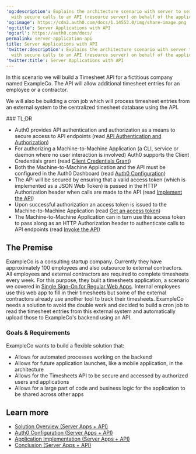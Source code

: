 ---
'og:description': Explains the architecture scenario with server to server communication
  with secure calls to an API (resource server) on behalf of the application.
'og:image': https://cdn2.auth0.com/docs/1.14553.0/img/share-image.png
'og:title': Server Applications with API
'og:url': https://auth0.com/docs/
permalink: server-application-api
title: Server Applications with API
'twitter:description': Explains the architecture scenario with server to server communication
  with secure calls to an API (resource server) on behalf of the application.
'twitter:title': Server Applications with API
---
In this scenario we will build a Timesheet API for a fictitious company named ExampleCo. The API will allow additional timesheet entries for an employee or a contractor.

We will also be building a cron job which will process timesheet entries from an external system to the centralized timesheet database using the API.

<Info>
### TL;DR

* Auth0 provides API authentication and authorization as a means to secure access to API endpoints (read [API Authentication and Authorization](/docs/get-started/architecture-scenarios/server-application-api/part-1#api-authentication-and-authorization))
* For authorizing a Machine-to-Machine Application (a CLI, service or daemon where no user interaction is involved) Auth0 supports the Client Credentials grant (read [Client Credentials Grant](/docs/get-started/architecture-scenarios/server-application-api/part-1#client-credentials-grant))
* Both the Machine-to-Machine Application and the API must be configured in the Auth0 Dashboard (read [Auth0 Configuration](/docs/get-started/architecture-scenarios/server-application-api/part-2))
* The API will be secured by ensuring that a valid access token (which is implemented as a JSON Web Token) is passed in the HTTP Authorization header when calls are made to the API (read [Implement the API](/docs/get-started/architecture-scenarios/server-application-api/part-3))
* Upon successful authorization an access token is issued to the Machine-to-Machine Application (read [Get an access token](/docs/get-started/architecture-scenarios/server-application-api/part-3#get-an-access-token))
* The Machine-to-Machine Application can in turn use this access token to pass along as an HTTP Authorization header to authenticate calls to API endpoints (read [Invoke the API](/docs/get-started/architecture-scenarios/server-application-api/part-3#invoke-the-api))
</Info>

## The Premise

ExampleCo is a consulting startup company. Currently they have approximately 100 employees and also outsource to external contractors. All employees and external contractors are required to complete timesheets every week. For this purpose, they built a timesheets application, a scenario we covered in [Single Sign-On for Regular Web Apps](/docs/get-started/architecture-scenarios/sso-for-regular-web-apps). Internal employees use this web app to fill in their timesheets but some of the external contractors already use another tool to track their timesheets. ExampleCo needs a solution to avoid the double work and decided to build a cron job to read the timesheet entries from this external system and automatically upload those to ExampleCo's backend using an API.

### Goals & Requirements

ExampleCo wants to build a flexible solution that:

* Allows for automated processes working on the backend
* Allows for future application launches, like a mobile application, in the architecture
* Allows for the Timesheets API to be secure and accessed by authorized users and applications
* Allows for a large part of code and business logic for the application to be shared across other apps

## Learn more

* [Solution Overview (Server Apps + API)](/docs/get-started/architecture-scenarios/server-application-api/part-1)
* [Auth0 Configuration (Server Apps + API)](/docs/get-started/architecture-scenarios/server-application-api/part-2)
* [Application Implementation (Server Apps + API)](/docs/get-started/architecture-scenarios/server-application-api/part-3)
* [Conclusion (Server Apps + API)](/docs/get-started/architecture-scenarios/server-application-api/part-4)